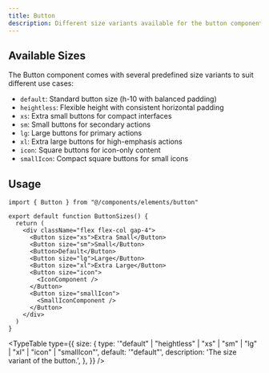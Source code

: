 ```yaml
---
title: Button
description: Different size variants available for the button component
---
```


<ComponentPreview 
  name="button-demo"    
  componentName="button"
  classNameComponentContainer='min-h-[350px]'
  showCommand={true}
/>

<ComponentPreview
  name="button-sizes-demo"
  componentName="button"
  classNameComponentContainer="min-h-[350px]"
/>


## Available Sizes

The Button component comes with several predefined size variants to suit different use cases:

- `default`: Standard button size (h-10 with balanced padding)
- `heightless`: Flexible height with consistent horizontal padding
- `xs`: Extra small buttons for compact interfaces
- `sm`: Small buttons for secondary actions
- `lg`: Large buttons for primary actions
- `xl`: Extra large buttons for high-emphasis actions
- `icon`: Square buttons for icon-only content
- `smallIcon`: Compact square buttons for small icons

## Usage

```tsx
import { Button } from "@/components/elements/button"

export default function ButtonSizes() {
  return (
    <div className="flex flex-col gap-4">
      <Button size="xs">Extra Small</Button>
      <Button size="sm">Small</Button>
      <Button>Default</Button>
      <Button size="lg">Large</Button>
      <Button size="xl">Extra Large</Button>
      <Button size="icon">
        <IconComponent />
      </Button>
      <Button size="smallIcon">
        <SmallIconComponent />
      </Button>
    </div>
  )
}
```

<TypeTable type={{
  size: {
    type: '"default" | "heightless" | "xs" | "sm" | "lg" | "xl" | "icon" | "smallIcon"',
    default: '"default"',
    description: 'The size variant of the button.',
  },
}} />